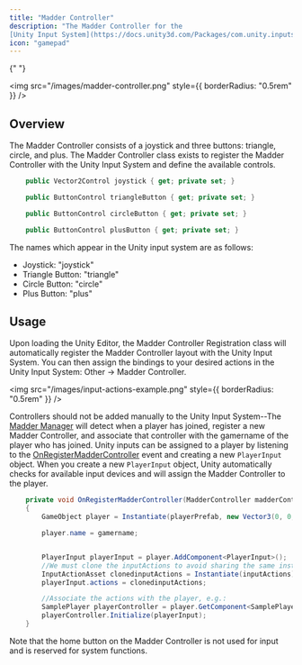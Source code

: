 ```yaml
---
title: "Madder Controller"
description: "The Madder Controller for the 
[Unity Input System](https://docs.unity3d.com/Packages/com.unity.inputsystem@1.0/manual/index.html)"
icon: "gamepad"
---
```


{" "}

<img src="/images/madder-controller.png" style={{ borderRadius: "0.5rem" }} />

## Overview

The Madder Controller consists of a joystick and three buttons: triangle, circle, and plus.
The Madder Controller class exists to register the Madder Controller with the Unity Input System and define the
available controls.

```csharp MadderController.cs
    public Vector2Control joystick { get; private set; }

    public ButtonControl triangleButton { get; private set; }

    public ButtonControl circleButton { get; private set; }

    public ButtonControl plusButton { get; private set; }
```

The names which appear in the Unity input system are as follows:

- Joystick: "joystick"
- Triangle Button: "triangle"
- Circle Button: "circle"
- Plus Button: "plus"

## Usage

Upon loading the Unity Editor, the Madder Controller Registration class will automatically register the Madder
Controller layout with the Unity Input System. You can then assign the bindings to your desired actions in the Unity
Input System: Other -> Madder Controller.

<img
  src="/images/input-actions-example.png"
  style={{ borderRadius: "0.5rem" }}
/>

Controllers should not be added manually to the Unity Input System--The [Madder Manager](madder-manager) will detect
when a player has joined, register a new Madder Controller, and associate that controller with the gamername of the
player who has joined. Unity inputs can be assigned to a player by listening to the
[OnRegisterMadderController](madder-manager#registermaddercontroller) event and creating a new `PlayerInput` object.
When you create a new `PlayerInput` object, Unity automatically checks for available input devices and will assign the
Madder Controller to the player.

```csharp SamplePlayerManager.cs
    private void OnRegisterMadderController(MadderController madderController)
    {
        GameObject player = Instantiate(playerPrefab, new Vector3(0, 0, 0), Quaternion.identity);

        player.name = gamername;


        PlayerInput playerInput = player.AddComponent<PlayerInput>();
        //We must clone the inputActions to avoid sharing the same instance between players
        InputActionAsset clonedinputActions = Instantiate(inputActions);
        playerInput.actions = clonedinputActions;

        //Associate the actions with the player, e.g.:
        SamplePlayer playerController = player.GetComponent<SamplePlayer>();
        playerController.Initialize(playerInput);
    }

```

<Note>
  Note that the home button on the Madder Controller is not used for input and
  is reserved for system functions.
</Note>
